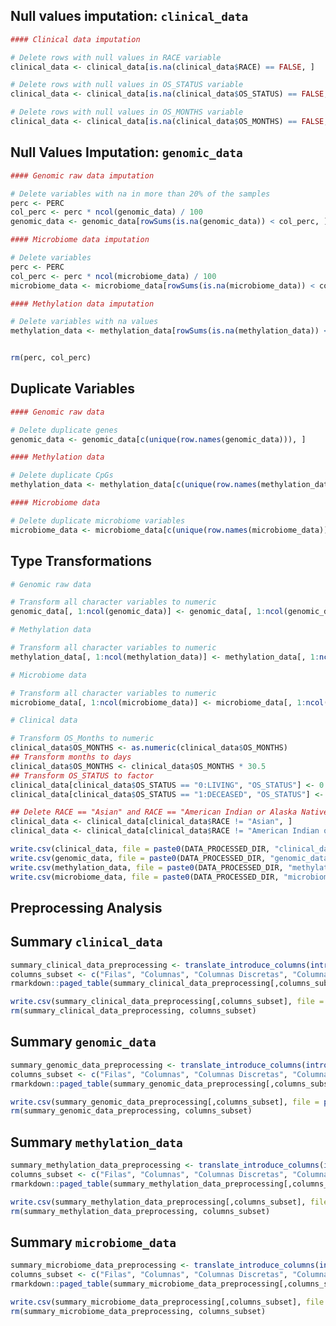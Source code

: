 ## Null values imputation: `clinical_data`

```r
#### Clinical data imputation

# Delete rows with null values in RACE variable
clinical_data <- clinical_data[is.na(clinical_data$RACE) == FALSE, ]

# Delete rows with null values in OS_STATUS variable
clinical_data <- clinical_data[is.na(clinical_data$OS_STATUS) == FALSE, ]

# Delete rows with null values in OS_MONTHS variable
clinical_data <- clinical_data[is.na(clinical_data$OS_MONTHS) == FALSE, ]
```


## Null Values Imputation: `genomic_data`

```r
#### Genomic raw data imputation

# Delete variables with na in more than 20% of the samples
perc <- PERC
col_perc <- perc * ncol(genomic_data) / 100
genomic_data <- genomic_data[rowSums(is.na(genomic_data)) < col_perc, ]

#### Microbiome data imputation

# Delete variables
perc <- PERC
col_perc <- perc * ncol(microbiome_data) / 100
microbiome_data <- microbiome_data[rowSums(is.na(microbiome_data)) < col_perc, ]

#### Methylation data imputation

# Delete variables with na values
methylation_data <- methylation_data[rowSums(is.na(methylation_data)) < 1, ]


rm(perc, col_perc)
```

## Duplicate Variables

```r
#### Genomic raw data

# Delete duplicate genes
genomic_data <- genomic_data[c(unique(row.names(genomic_data))), ]

#### Methylation data

# Delete duplicate CpGs
methylation_data <- methylation_data[c(unique(row.names(methylation_data))), ]

#### Microbiome data

# Delete duplicate microbiome variables
microbiome_data <- microbiome_data[c(unique(row.names(microbiome_data))), ]
```

## Type Transformations

```r
# Genomic raw data

# Transform all character variables to numeric
genomic_data[, 1:ncol(genomic_data)] <- genomic_data[, 1:ncol(genomic_data)] %>% mutate_if(is.character, as.numeric)

# Methylation data

# Transform all character variables to numeric
methylation_data[, 1:ncol(methylation_data)] <- methylation_data[, 1:ncol(methylation_data)] %>% mutate_if(is.character, as.numeric)

# Microbiome data

# Transform all character variables to numeric
microbiome_data[, 1:ncol(microbiome_data)] <- microbiome_data[, 1:ncol(microbiome_data)] %>% mutate_if(is.character, as.numeric)

# Clinical data

# Transform OS_Months to numeric
clinical_data$OS_MONTHS <- as.numeric(clinical_data$OS_MONTHS)
## Transform months to days
clinical_data$OS_MONTHS <- clinical_data$OS_MONTHS * 30.5
## Transform OS_STATUS to factor
clinical_data[clinical_data$OS_STATUS == "0:LIVING", "OS_STATUS"] <- 0
clinical_data[clinical_data$OS_STATUS == "1:DECEASED", "OS_STATUS"] <- 1

## Delete RACE == "Asian" and RACE == "American Indian or Alaska Native" - Not enough observations
clinical_data <- clinical_data[clinical_data$RACE != "Asian", ]
clinical_data <- clinical_data[clinical_data$RACE != "American Indian or Alaska Native", ]
```

```r
write.csv(clinical_data, file = paste0(DATA_PROCESSED_DIR, "clinical_data_processed.csv"), row.names = TRUE)
write.csv(genomic_data, file = paste0(DATA_PROCESSED_DIR, "genomic_data_processed.csv"), row.names = TRUE)
write.csv(methylation_data, file = paste0(DATA_PROCESSED_DIR, "methylation_data_processed.csv"), row.names = TRUE)
write.csv(microbiome_data, file = paste0(DATA_PROCESSED_DIR, "microbiome_data_processed.csv"), row.names = TRUE)
```


## Preprocessing Analysis

## Summary `clinical_data`

```r
summary_clinical_data_preprocessing <- translate_introduce_columns(introduce(clinical_data))
columns_subset <- c("Filas", "Columnas", "Columnas Discretas", "Columnas Continuas", "Total Columnas Nulas", "NAs", "Observaciones Totales", "Filas Completas")
rmarkdown::paged_table(summary_clinical_data_preprocessing[,columns_subset], options = list(rows.print = 15, cols.print = 5))
```

```r
write.csv(summary_clinical_data_preprocessing[,columns_subset], file = paste0(PLOTS_DIR, "summary_clinical_data_preprocessing.csv"), row.names = FALSE)
rm(summary_clinical_data_preprocessing, columns_subset)
```

## Summary `genomic_data`

```r
summary_genomic_data_preprocessing <- translate_introduce_columns(introduce(genomic_data))
columns_subset <- c("Filas", "Columnas", "Columnas Discretas", "Columnas Continuas", "Total Columnas Nulas", "NAs", "Observaciones Totales", "Filas Completas")
rmarkdown::paged_table(summary_genomic_data_preprocessing[,columns_subset], options = list(rows.print = 15, cols.print = 5))
```

```r
write.csv(summary_genomic_data_preprocessing[,columns_subset], file = paste0(PLOTS_DIR, "summary_genomic_data_preprocessing.csv"), row.names = FALSE)
rm(summary_genomic_data_preprocessing, columns_subset)
```

## Summary `methylation_data`

```r
summary_methylation_data_preprocessing <- translate_introduce_columns(introduce(methylation_data))
columns_subset <- c("Filas", "Columnas", "Columnas Discretas", "Columnas Continuas", "Total Columnas Nulas", "NAs", "Observaciones Totales", "Filas Completas")
rmarkdown::paged_table(summary_methylation_data_preprocessing[,columns_subset], options = list(rows.print = 15, cols.print = 5))
```

```r
write.csv(summary_methylation_data_preprocessing[,columns_subset], file = paste0(PLOTS_DIR, "summary_methylation_data_preprocessing.csv"), row.names = FALSE)
rm(summary_methylation_data_preprocessing, columns_subset)
```

## Summary `microbiome_data`

```r
summary_microbiome_data_preprocessing <- translate_introduce_columns(introduce(microbiome_data))
columns_subset <- c("Filas", "Columnas", "Columnas Discretas", "Columnas Continuas", "Total Columnas Nulas", "NAs", "Observaciones Totales", "Filas Completas")
rmarkdown::paged_table(summary_microbiome_data_preprocessing[,columns_subset], options = list(rows.print = 15, cols.print = 5))
```

```r
write.csv(summary_microbiome_data_preprocessing[,columns_subset], file = paste0(PLOTS_DIR, "summary_microbiome_data_preprocessing.csv"), row.names = FALSE)
rm(summary_microbiome_data_preprocessing, columns_subset)
```
